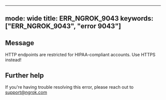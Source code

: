 
---
mode: wide
title: ERR_NGROK_9043
keywords: ["ERR_NGROK_9043", "error 9043"]
---

## Message
HTTP endpoints are restricted for HIPAA-compliant accounts. Use HTTPS instead!




## Further help
If you're having trouble resolving this error, please reach out to [support@ngrok.com](mailto:support@ngrok.com?subject=Help%20with%20ERR_NGROK_9043)


